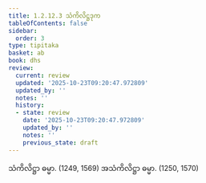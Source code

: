 ```yaml
---
title: 1.2.12.3 သံကိလိဋ္ဌဒုက
tableOfContents: false
sidebar:
  order: 3
type: tipitaka
basket: ab
book: dhs
review:
  current: review
  updated: '2025-10-23T09:20:47.972809'
  updated_by: ''
  notes: ''
  history:
  - state: review
    date: '2025-10-23T09:20:47.972809'
    updated_by: ''
    notes: ''
    previous_state: draft
---
```



<ReviewStatus review={frontmatter.review} showDetails={true} />

<HypothesisAnnotation frontmatter={frontmatter} />

<DynamicBreadcrumb />

<Division number="99" book="dhs" e="ch" v="29" p="13">

<Paragraph number="232" book="dhs">
သံကိလိဋ္ဌာ ဓမ္မာ. (<Emphasis>1249, 1569</Emphasis>)
</Paragraph>

<Paragraph number="233" book="dhs">
အသံကိလိဋ္ဌာ ဓမ္မာ. (<Emphasis>1250, 1570</Emphasis>)
</Paragraph>
</Division>